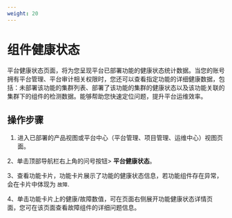```yaml
---
weight: 20
---
```


# 组件健康状态

平台健康状态页面，将为您呈现平台已部署功能的健康状态统计数据。当您的账号拥有平台管理、平台审计相关权限时，您还可以查看指定功能的详细健康数据，包括：未部署该功能的集群列表、部署了该功能的集群的健康状态以及该功能关联的集群下的组件的检测数据。能够帮助您快速定位问题，提升平台运维效率。


## 操作步骤

1. 进入已部署的产品视图或平台中心（平台管理、项目管理、运维中心）视图页面。

2、单击顶部导航栏右上角的问号按钮> **平台健康状态**。
    
3、查看功能卡片，功能卡片展示了功能的健康状态信息，若功能组件存在异常，会在卡片中体现为 `故障`.
          
4、单击功能卡片上的健康/故障数值，可在页面右侧展开功能健康状态详情页面，您可在该页面查看故障组件的详细问题信息。
